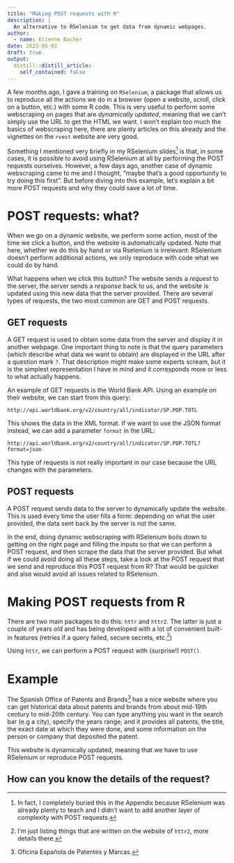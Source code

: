 ```yaml
---
title: "Making POST requests with R"
description: |
  An alternative to RSelenium to get data from dynamic webpages.
author:
  - name: Etienne Bacher
date: 2023-05-01
draft: true
output:
  distill::distill_article:
    self_contained: false
---
```



A few months ago, I gave a training on `RSelenium`, a package that allows us to
reproduce all the actions we do in a browser (open a website, scroll, click on a
button, etc.) with some R code. This is very useful to perform some webscraping on pages that are *dynamically updated*, meaning that we can't simply use the URL to get the HTML we want. I won't explain too much the basics of webscraping here, there are plenty articles on this already and the vignettes on the `rvest` website are very good.


Something I mentioned very briefly in my RSelenium slides^[In fact, I completely buried this in the Appendix because RSelenium was already plenty to teach and I didn't want to add another layer of complexity with POST requests.] is that, in some cases, it is possible to avoid using RSelenium at all by performing the POST requests ourselves. However, a few days ago, another case of dynamic webscraping came to me and I thought, "maybe that's a good opportunity to try doing this first". But before diving into this example, let's explain a bit more POST requests and why they could save a lot of time.


# POST requests: what?

When we go on a dynamic website, we perform some action, most of the time we click a button, and the website is automatically updated. Note that here, whether we do this by hand or via Rselenium is irrelevant: RSelenium doesn't perform additional actions, we only reproduce with code what we could do by hand.

What happens when we click this button? The website sends a *request* to the server, the server sends a *response* back to us, and the website is updated using this new data that the server provided. There are several types of requests, the two most common are GET and POST requests.


## GET requests

A GET request is used to obtain some data from the server and display it in another webpage. One important thing to note is that the query parameters (which describe what data we want to obtain) are displayed in the URL after a question mark `?`. That description might make some experts scream, but it is the simplest representation I have in mind and it corresponds more or less to what actually happens.

An example of GET requests is the World Bank API. Using an example on their website, we can start from this query:

```
http://api.worldbank.org/v2/country/all/indicator/SP.POP.TOTL
```
This shows the data in the XML format. If we want to use the JSON format instead, we can add a parameter `format` in the URL:

```
http://api.worldbank.org/v2/country/all/indicator/SP.POP.TOTL?format=json
```

This type of requests is not really important in our case because the URL changes with the parameters. 


## POST requests

A POST request sends data to the server to dynamically update the website. This is used every time the user fills a form: depending on what the user provided, the data sent back by the server is not the same.

In the end, doing dynamic webscraping with RSelenium boils down to getting on the right page and filling the inputs so that we can perform a POST request, and then scrape the data that the server provided. But what if we could avoid doing all these steps, take a look at the POST request that we send and reproduce this POST request from R? That would be quicker and also would avoid all issues related to RSelenium.


# Making POST requests from R

There are two main packages to do this: `httr` and `httr2`. The latter is just a couple of years old and has being developed with a lot of convenient built-in features (retries if a query failed, secure secrets, etc.^[I'm just listing things that are written on the website of `httr2`, more details there.])


Using `httr`, we can perform a POST request with (surprise!) `POST()`. 



# Example

The Spanish Office of Patents and Brands^[Oficina Española de Patentes y Marcas.] has a nice website where you can get historical data about patents and brands from about mid-19th century to mid-20th century. You can type anything you want in the search bar (e.g a city), specify the years range, and it provides all patents, the title, the exact date at which they were done, and some information on the person or company that deposited the patent.

This website is dynamically updated, meaning that we have to use RSelenium or reproduce POST requests. 


## How can you know the details of the request?


